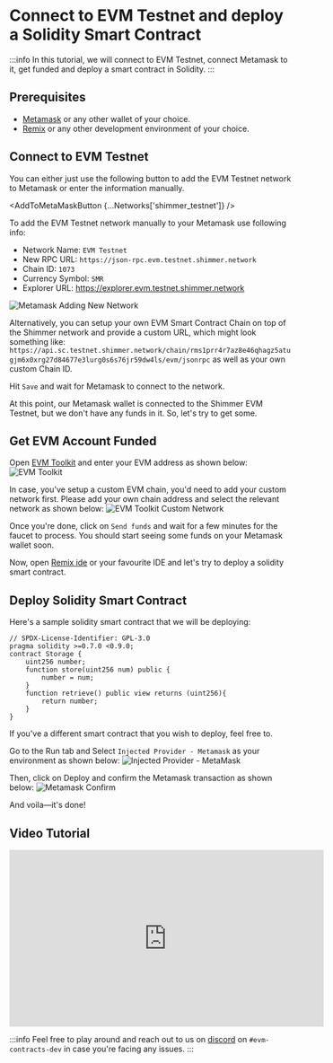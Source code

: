 
# Connect to EVM Testnet and deploy a Solidity Smart Contract

:::info
In this tutorial, we will connect to EVM Testnet, connect Metamask to it, get funded and deploy a smart contract in Solidity.
:::

## Prerequisites

- [Metamask](https://metamask.io/) or any other wallet of your choice.
- [Remix](https://remix-project.org/) or any other development environment of your choice.

## Connect to EVM Testnet

You can either just use the following button to add the EVM Testnet network to Metamask
or enter the information manually.

<AddToMetaMaskButton {...Networks['shimmer_testnet']} />

To add the EVM Testnet network manually to your Metamask use following info:

- Network Name: `EVM Testnet`
- New RPC URL: `https://json-rpc.evm.testnet.shimmer.network`
- Chain ID: `1073`
- Currency Symbol: `SMR`
- Explorer URL: https://explorer.evm.testnet.shimmer.network

![Metamask Adding New Network](/metamask-shimmerevm.png 'Metamask Adding New Network')

Alternatively, you can setup your own EVM Smart Contract Chain on top of the Shimmer network and provide a custom URL, which might look something like: `https://api.sc.testnet.shimmer.network/chain/rms1prr4r7az8e46qhagz5atugjm6x0xrg27d84677e3lurg0s6s76jr59dw4ls/evm/jsonrpc` as well as your own custom Chain ID.

Hit `Save` and wait for Metamask to connect to the network.

At this point, our Metamask wallet is connected to the Shimmer EVM Testnet, but we don't have any funds in it. So, let's try to get some.

## Get EVM Account Funded

Open [EVM Toolkit](https://evm-toolkit.evm.testnet.shimmer.network/) and enter your EVM address as shown below:
![EVM Toolkit](/evm-toolkit.png 'EVM Toolkit')

In case, you've setup a custom EVM chain, you'd need to add your custom network first. Please add your own chain address and select the relevant network as shown below:
![EVM Toolkit Custom Network](/evm-toolkit-custom-network.png 'EVM Toolkit Custom Network')

Once you're done, click on `Send funds` and wait for a few minutes for the faucet to process. You should start seeing some funds on your Metamask wallet soon.

Now, open [Remix ide](https://remix.ethereum.org/) or your favourite IDE and let's try to deploy a solidity smart contract.

## Deploy Solidity Smart Contract

Here's a sample solidity smart contract that we will be deploying:

```solidity
// SPDX-License-Identifier: GPL-3.0
pragma solidity >=0.7.0 <0.9.0;
contract Storage {
    uint256 number;
    function store(uint256 num) public {
        number = num;
    }
    function retrieve() public view returns (uint256){
        return number;
    }
}
```

If you've a different smart contract that you wish to deploy, feel free to.

Go to the Run tab and Select `Injected Provider - Metamask` as your environment as shown below:
![Injected Provider - MetaMask](https://i.imgur.com/0Ot1ije.png 'Injected Provider - MetaMask')

Then, click on Deploy and confirm the Metamask transaction as shown below:
![Metamask Confirm](https://i.imgur.com/Ma9Ds8H.png 'Metamask Confirm')

And voila—it's done!

## Video Tutorial

<iframe
  width='560'
  height='315'
  src='https://www.youtube.com/embed/0_rmmprEKrM'
  title='ShimmerEVM Tutorial: Connect to EVM Testnet & Deploy a Solidity Smart Contract'
  frameborder='0'
  allow='accelerometer; autoplay; clipboard-write; encrypted-media; gyroscope; picture-in-picture'
  allowfullscreen
></iframe>

:::info
Feel free to play around and reach out to us on [discord](https://discord.shimmer.network/) on `#evm-contracts-dev` in case you're facing any issues.
:::
